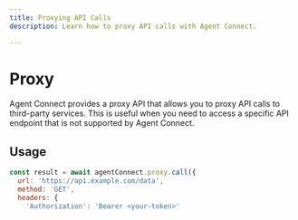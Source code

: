 ```yaml
---
title: Proxying API Calls
description: Learn how to proxy API calls with Agent Connect.

---
```


# Proxy

Agent Connect provides a proxy API that allows you to proxy API calls to third-party services. This is useful when you need to access a specific API endpoint that is not supported by Agent Connect.

## Usage

```javascript
const result = await agentConnect.proxy.call({
  url: 'https://api.example.com/data',
  method: 'GET',
  headers: {
    'Authorization': 'Bearer <your-token>'
```

